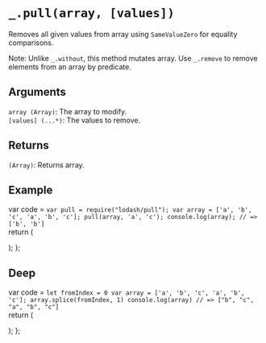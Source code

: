 # `_.pull(array, [values])`

Removes all given values from array using `SameValueZero` for equality comparisons.

Note: Unlike `_.without`, this method mutates array. Use `_.remove` to remove elements from an array by predicate.

## Arguments
`array (Array)`: The array to modify.  
`[values] (...*)`: The values to remove.

## Returns
`(Array)`: Returns array.

## Example


var code =  `var pull = require("lodash/pull");
var array = ['a', 'b', 'c', 'a', 'b', 'c'];
pull(array, 'a', 'c');
console.log(array);
// => ['b', 'b']
`   
  return (
    <div>
      <Embed source={code} />
    </div>
  );
};

<Demo/>

## Deep

var code =  `let fromIndex = 0
var array = ['a', 'b', 'c', 'a', 'b', 'c'];
array.splice(fromIndex, 1)
console.log(array)
// => ["b", "c", "a", "b", "c"]
`   
  return (
    <div>
      <Embed source={code} />
    </div>
  );
};

<DeepDemo/>
